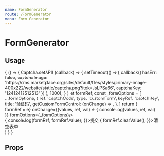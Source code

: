 ```yaml
---
name: FormGenerator
route: /FormGenerator
menu: Form Generator
---
```



# FormGenerator

## Usage

<Playground>
  {
    () => {
      Captcha.setAPI(
        (callback) => {
          setTimeout(() => {
            callback({
              hasErr: false,
              captchaImage: 'https://cms.marketplace.org/sites/default/files/styles/primary-image-400x222/website/static/captcha.png?itok=JsLPSa66',
              captchaKey: '12412412512513'
            })
          }, 1000);
        }
      )
      let formRef;
      const _formOptions = [
        ...formOptions,
        {
          ref: 'captchCode',
          type: 'customForm',
          keyRef: 'captchKey',
          title: '验证码',
          getCustomFormControl: (onChange) => <Captcha onChange={onChange} />,
        },
      ]
      return (
        <div>
          <div>
            <FormGenerator
              ref={e => formRef = e}
              onChange={(values, ref, val) => {
                console.log(values, ref, val)
              }}
              formOptions={_formOptions}/>
          </div>
          <span className="btn theme mr10" onClick={e => {
              console.log(formRef, formRef.value);
          }}>提交</span>
          <span className="btn red" onClick={e => {
              formRef.clearValue();
          }}>清空表单</span>
        </div>
      )
    }
  }
</Playground>

## Props

<Props of={FormGenerator} />
